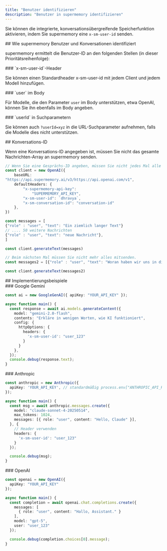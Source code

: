 ```yaml
---
title: "Benutzer identifizieren"
description: "Benutzer in supermemory identifizieren"
---
```


Sie können die integrierte, konversationsübergreifende Speicherfunktion aktivieren, indem Sie supermemory eine `x-sm-user-id` senden.

<div id="how-supermemory-identifies-users-and-conversations">
  ## Wie supermemory Benutzer und Konversationen identifiziert
</div>

supermemory ermittelt die Benutzer-ID an den folgenden Stellen (in dieser Prioritätsreihenfolge):

<div id="x-sm-user-id-header">
  ### `x-sm-user-id`-Header
</div>

Sie können einen Standardheader x-sm-user-id mit jedem Client und jedem Modell hinzufügen.

<div id="user-in-body">
  ### `user` im Body
</div>

Für Modelle, die den Parameter `user` im Body unterstützen, etwa OpenAI, können Sie ihn ebenfalls im Body angeben.

<div id="userid-in-search-params">
  ### `userId` in Suchparametern
</div>

Sie können auch `?userId=xyz` in die URL-Suchparameter aufnehmen, falls die Modelle dies nicht unterstützen.

<div id="conversation-id">
  ## Konversations-ID
</div>

Wenn eine Konversations-ID angegeben ist, müssen Sie nicht das gesamte Nachrichten-Array an supermemory senden.

```typescript
// Wenn Sie eine Gesprächs-ID angeben, müssen Sie nicht jedes Mal alle Nachrichten mitsenden. supermemory füllt sie automatisch auf.
const client = new OpenAI({
    baseURL:
"https://api.supermemory.ai/v3/https://api.openai.com/v1",
    defaultHeaders: {
        "x-supermemory-api-key":
            "SUPERMEMORY_API_KEY",
        "x-sm-user-id": `dhravya`,
        "x-sm-conversation-id": "conversation-id"
    },
})

const messages = [
{"role" : "user", "text": "Ein ziemlich langer Text"}
// .... 50 weitere Nachrichten
{"role" : "user", "text": "neue Nachricht"},
]

const client.generateText(messages)

// Beim nächsten Mal müssen Sie nicht mehr alles mitsenden.
const messages2 = [{"role" : "user", "text": "Woran haben wir uns in diesem Gespräch und in dem vom letzten Jahr erinnert?"}]

const client.generateText(messages2)
```


<div id="implementation-examples">
  ## Implementierungsbeispiele
</div>

<div id="google-gemini">
  ### Google Gemini
</div>

```typescript
const ai = new GoogleGenAI({ apiKey: "YOUR_API_KEY" });

async function main() {
  const response = await ai.models.generateContent({
    model: "gemini-2.0-flash",
    contents: "Erkläre in wenigen Worten, wie KI funktioniert",
    config: {
      httpOptions: {
        headers: {
          'x-sm-user-id': "user_123"
        }
      }
    },
  });
  console.debug(response.text);
}
```


<div id="anthropic">
  ### Anthropic
</div>

```typescript
const anthropic = new Anthropic({
  apiKey: 'YOUR_API_KEY', // standardmäßig process.env["ANTHROPIC_API_KEY"]
});

async function main() {
  const msg = await anthropic.messages.create({
    model: "claude-sonnet-4-20250514",
    max_tokens: 1024,
    messages: [{ role: "user", content: "Hello, Claude" }],
  }, {
    // Header verwenden
    headers: {
      'x-sm-user-id': "user_123"
    }
  });

  console.debug(msg);
}
```


<div id="openai">
  ### OpenAI
</div>

```typescript
const openai = new OpenAI({
  apiKey: "YOUR_API_KEY"
});

async function main() {
  const completion = await openai.chat.completions.create({
    messages: [
      { role: "user", content: "Hallo, Assistant." }
    ],
    model: "gpt-5",
    user: "user_123"
  });

  console.debug(completion.choices[0].message);
}
```

